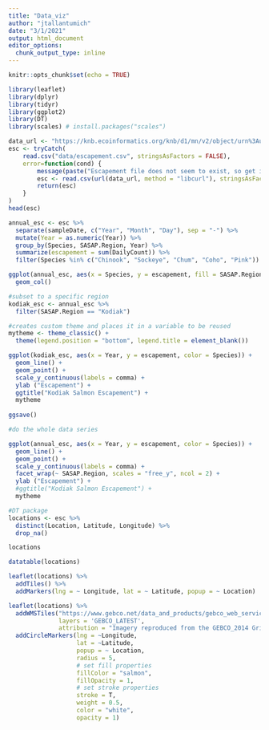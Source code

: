```yaml
---
title: "Data_viz"
author: "jtallantumich"
date: "3/1/2021"
output: html_document
editor_options: 
  chunk_output_type: inline
---
```


```r
knitr::opts_chunk$set(echo = TRUE)
```

```r
library(leaflet)
library(dplyr)
library(tidyr)
library(ggplot2)
library(DT)
library(scales) # install.packages("scales")
```


```r
data_url <- "https://knb.ecoinformatics.org/knb/d1/mn/v2/object/urn%3Auuid%3Af119a05b-bbe7-4aea-93c6-85434dcb1c5e"
esc <- tryCatch(
    read.csv("data/escapement.csv", stringsAsFactors = FALSE),
    error=function(cond) {
        message(paste("Escapement file does not seem to exist, so get it from the KNB."))
        esc <- read.csv(url(data_url, method = "libcurl"), stringsAsFactors = FALSE)
        return(esc)
    }
)
head(esc)
```
```r
annual_esc <- esc %>% 
  separate(sampleDate, c("Year", "Month", "Day"), sep = "-") %>% 
  mutate(Year = as.numeric(Year)) %>% 
  group_by(Species, SASAP.Region, Year) %>% 
  summarize(escapement = sum(DailyCount)) %>% 
  filter(Species %in% c("Chinook", "Sockeye", "Chum", "Coho", "Pink"))
```

```r
ggplot(annual_esc, aes(x = Species, y = escapement, fill = SASAP.Region)) +
  geom_col()
```

```r
#subset to a specific region
kodiak_esc <- annual_esc %>% 
  filter(SASAP.Region == "Kodiak")

#creates custom theme and places it in a variable to be reused
mytheme <- theme_classic() +
  theme(legend.position = "bottom", legend.title = element_blank()) 

ggplot(kodiak_esc, aes(x = Year, y = escapement, color = Species)) + 
  geom_line() +
  geom_point() +
  scale_y_continuous(labels = comma) +
  ylab ("Escapement") +
  ggtitle("Kodiak Salmon Escapement") +
  mytheme
  
ggsave()
```

```r
#do the whole data series

ggplot(annual_esc, aes(x = Year, y = escapement, color = Species)) + 
  geom_line() +
  geom_point() +
  scale_y_continuous(labels = comma) +
  facet_wrap(~ SASAP.Region, scales = "free_y", ncol = 2) +
  ylab ("Escapement") +
  #ggtitle("Kodiak Salmon Escapement") +
  mytheme
```

```r
#DT package
locations <- esc %>% 
  distinct(Location, Latitude, Longitude) %>% 
  drop_na()

locations

datatable(locations)
```

```r
leaflet(locations) %>% 
  addTiles() %>% 
  addMarkers(lng = ~ Longitude, lat = ~ Latitude, popup = ~ Location)
```

```r
leaflet(locations) %>% 
  addWMSTiles("https://www.gebco.net/data_and_products/gebco_web_services/web_map_service/mapserv?",
              layers = 'GEBCO_LATEST',
              attribution = "Imagery reproduced from the GEBCO_2014 Grid, version 20150318, www.gebco.net") %>%
  addCircleMarkers(lng = ~Longitude,
                   lat = ~Latitude,
                   popup = ~ Location,
                   radius = 5,
                   # set fill properties
                   fillColor = "salmon",
                   fillOpacity = 1,
                   # set stroke properties
                   stroke = T,
                   weight = 0.5,
                   color = "white",
                   opacity = 1)
```

